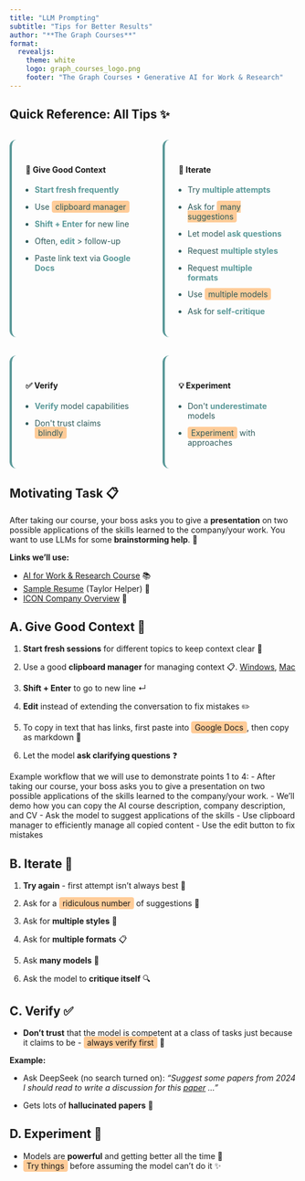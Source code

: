 ```yaml
---
title: "LLM Prompting"
subtitle: "Tips for Better Results"
author: "**The Graph Courses**"
format: 
  revealjs:
    theme: white
    logo: graph_courses_logo.png
    footer: "The Graph Courses • Generative AI for Work & Research"
---
```


## Quick Reference: All Tips ✨ {.smaller .scrollable}


<style>
:root {
  --dark-teal: #2d5a5a;
  --light-teal: #5a9999;
  --pastel-orange: #ffcc99;
  --pastel-yellow: #fff3b3;
}

.reveal h1, .reveal h2, .reveal h3 {
  color: var(--dark-teal);
}

.reveal .slides section .fragment.highlight-current-blue {
  background-color: var(--pastel-yellow);
}

.accent {
  color: var(--light-teal);
  font-weight: bold;
}

.highlight {
  background-color: var(--pastel-orange);
  padding: 2px 6px;
  border-radius: 4px;
}

.tip-grid {
  display: grid;
  grid-template-columns: 1fr 1fr;
  gap: 2rem;
  margin-top: 2rem;
}

.tip-section {
  background: linear-gradient(135deg, var(--light-teal)10, var(--pastel-yellow)10);
  padding: 1.5rem;
  border-radius: 12px;
  border-left: 4px solid var(--light-teal);
}

.tip-section h3 {
  color: var(--dark-teal);
  margin-top: 0;
  font-size: 1.3em;
  display: flex;
  align-items: center;
  gap: 0.5rem;
}

.tip-list {
  margin: 0;
  padding-left: 1rem;
}

.tip-list li {
  margin-bottom: 0.8rem;
  color: var(--dark-teal);
}

.tip-list strong {
  color: var(--light-teal);
}
</style>


```{=html}
<div class="tip-grid">
  <div class="tip-section">
    <h4>🔧 Give Good Context</h4>
    <ul class="tip-list">
      <li><strong>Start fresh frequently</strong></li>
      <li>Use <span class="highlight">clipboard manager</span></li>
      <li><strong>Shift + Enter</strong> for new line</li>
      <li>Often, <strong>edit</strong> > follow-up</li>
      <li>Paste link text via <strong>Google Docs</strong></li>

    </ul>
  </div>
  
  <div class="tip-section">
    <h4>🎯 Iterate</h4>
    <ul class="tip-list">
      <li>Try <strong>multiple attempts</strong></li>
      <li>Ask for <span class="highlight">many suggestions</span></li>
      <li>Let model <strong>ask questions</strong></li>
      <li>Request <strong>multiple styles</strong></li>
      <li>Request <strong>multiple formats</strong></li>
      <li>Use <span class="highlight">multiple models</span></li>
      <li>Ask for <strong>self-critique</strong></li>
    </ul>
  </div>
  
  <div class="tip-section">
    <h4>✅ Verify</h4>
    <ul class="tip-list">
      <li><strong>Verify</strong> model capabilities</li>
      <li>Don't trust claims <span class="highlight">blindly</span></li>
    </ul>
  </div>
  
  <div class="tip-section">
    <h4>💡 Experiment</h4>
    <ul class="tip-list">
      <li>Don't <strong>underestimate</strong> models</li>
      <li><span class="highlight">Experiment</span> with approaches</li>
    </ul>
  </div>
</div>
```

## Motivating Task 📋

After taking our course, your boss asks you to give a **presentation** on two possible applications of the skills learned to the company/your work. You want to use LLMs for some **brainstorming help**. 🧠

**Links we'll use:**

- [AI for Work & Research Course](https://thegraphcourses.org/aiw/) 📚
- [Sample Resume](https://the-graph-courses.github.io/misc_public/taylor_helper.html) (Taylor Helper) 📄
- [ICON Company Overview](https://www.iconplc.com/about/icon-glance) 🏢  

## A. Give Good Context 🔧

::: {.incremental}

1. **Start fresh sessions** for different topics to keep context clear 🔄
   <!-- This helps keep the context clear and focused -->

2. Use a good **clipboard manager** for managing context 📋. [Windows](https://www.youtube.com/watch?v=mOXDyrEwjK0), [Mac](https://maccy.app/)
   <!-- A clipboard manager helps efficiently handle multiple pieces of text and context -->

3. **Shift + Enter** to go to new line ↵
   <!-- This keyboard shortcut helps maintain clean formatting in prompts -->

4. **Edit** instead of extending the conversation to fix mistakes ✏️
   <!-- Keeps conversations concise and maintains context -->

5. To copy in text that has links, first paste into <span class="highlight">Google Docs</span>, then copy as markdown 🔗
   <!-- Converts links to markdown format for better compatibility -->

6. Let the model **ask clarifying questions** ❓
   <!-- Ensures all requirements are understood before proceeding -->


:::

::: {.notes}
Example workflow that we will use to demonstrate points 1 to 4:
- After taking our course, your boss asks you to give a presentation on two possible applications of the skills learned to the company/your work.
- We'll demo how you can copy the AI course description, company description, and CV
- Ask the model to suggest applications of the skills
- Use clipboard manager to efficiently manage all copied content 
- Use the edit button to fix mistakes
:::

## B. Iterate 🎯

::: {.incremental}

1. **Try again** - first attempt isn't always best 🔄

2. Ask for a <span class="highlight">ridiculous number</span> of suggestions 💯
   <!-- 100! Why not? Then we pick one that works -->

3. Ask for **multiple styles** 🎨  
   <!-- Academic style, Business style, Conversational style -->

4. Ask for **multiple formats** 📋
   <!-- HTML overview, HTML slides, PPTX, etc. -->

5. Ask **many models** 🤖
   <!-- Use openrouter or go to each model's website -->

6. Ask the model to **critique itself** 🔍
   <!-- Self-review can lead to significant improvements -->

:::

## C. Verify ✅

- **Don't trust** that the model is competent at a class of tasks just because it claims to be - <span class="highlight">always verify first</span> 🚨

<!-- Models can be overconfident and hallucinate information. Always verify capabilities before relying on them -->

::: {.fragment}
**Example:**

- Ask DeepSeek (no search turned on): *"Suggest some papers from 2024 I should read to write a discussion for this [paper](https://www.nature.com/articles/s41467-021-25946-0) ..."*

- Gets lots of **hallucinated papers** 🚫
:::

## D. Experiment 💪

- Models are **powerful** and getting better all the time 🚀
- <span class="highlight">Try things</span> before assuming the model can't do it ✨
